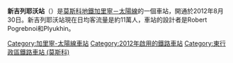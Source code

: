 {{Infobox station 
|name          = 新吉列耶沃
|native_name   = Новогиреево
|native_name_lang=ru
|type          = [[莫斯科地鐵|莫斯科地鐵]]車站
|image         = Novogireyevo station.jpg
|image_size    = 
|image_caption = 
|address       = [[東行政區_(莫斯科)|東行政區]]{{link-en|佩羅沃區|Perovo District}}綠色大道
|borough       = [[莫斯科|莫斯科]]
|country       = [[俄羅斯|俄羅斯]]
|coordinates   = {{coord|55.7517|37.8166|display=inline,title}}
|line          = {{MOSMETRO-bull|8|text=1}}
|other         = '''[[巴士|巴士]]'''：17、21、36、237、247、276、314、615、617、645、659、662、776、884、974、т64、т75、т77、н4 <br />'''[[有軌電車|電車]]'''：36、37
|structure     = 淺層列柱三拱門車站
|platform      = 1個[[島式月台|島式月台]]
|depth         = {{convert|9|m}}
|levels        = 1層
|tracks        = 2條
|parking       = 無
|opened        = {{start date and age|df=yes|1979|12|30}}
|closed        = 
|rebuilt       = 
|ADA           = 
|code          = 079
|owned         = 莫斯科地鐵
|zone          = 
|former        = 
|passengers    = 
|pass_year     = 
|pass_percent  = 
|pass_system   = 
|mpassengers   = 
|services      = 
|map_type      = Moscow Ring Road
|AlternativeMap= Moscow map MKAD grayscale.png
|map_overlay   = Moscow metro map including line 14.svg
|map_caption   = 
|route_map     = 
|map_state     = collapsed
}}
'''新吉列耶沃站'''（{{lang-rus|Новогиреево|Novogireyevo}}）是[[莫斯科地鐵|莫斯科地鐵]][[加里寧－太陽線|加里寧－太陽線]]的一個車站，開通於2012年8月30日。新吉列耶沃站現在日均客流量是約11萬人，車站的設計者是Robert Pogrebnoi和Plyukhin。
{{加里寧－太陽線}}
[[Category:加里寧-太陽線車站|Category:加里寧-太陽線車站]]
[[Category:2012年啟用的鐵路車站|Category:2012年啟用的鐵路車站]]
[[Category:東行政區鐵路車站_(莫斯科)|Category:東行政區鐵路車站 (莫斯科)]]
